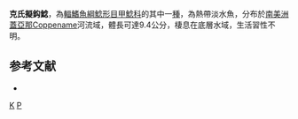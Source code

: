 {{Speciesbox
| genus = Pseudancistrus
| species = kwinti
| status = NE
| status_system = IUCN3.1 
| authority = [[Willink|Willink]], [[Mol|Mol]] & [[Chernoff|Chernoff]], 2010
| synonyms = 
}} 
'''克氏擬鈎鯰'''，為[[輻鰭魚綱|輻鰭魚綱]][[鯰形目|鯰形目]][[甲鯰科|甲鯰科]]的其中一[[種|種]]，為熱帶淡水魚，分布於[[南美洲|南美洲]][[蓋亞那|蓋亞那]]Coppename河流域，體長可達9.4公分，棲息在底層水域，生活習性不明。

==参考文献==
*{{FishBase_species|genus=Pseudancistrus|species=kwinti|year=2014|month=11}}

{{taxonbar}}

[[Category:擬鈎鯰屬|K]]
[[Category:2010年描述的鱼类|P]]